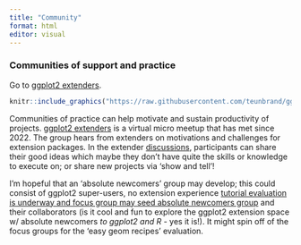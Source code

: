 ```yaml
---
title: "Community"
format: html
editor: visual
---
```


### Communities of support and practice

Go to [ggplot2 extenders](https://github.com/teunbrand/ggplot-extension-club).

```r
knitr::include_graphics("https://raw.githubusercontent.com/teunbrand/ggplot-extension-club/main/ggextenders-hex_files/figure-html/unnamed-chunk-1-1.png")
```

Communities of practice can help motivate and sustain productivity of projects. [ggplot2 extenders](https://github.com/teunbrand/ggplot-extension-club) is a virtual micro meetup that has met since 2022. The group hears from extenders on motivations and challenges for extension packages. In the extender [discussions](https://github.com/teunbrand/ggplot-extension-club/discussions), participants can share their good ideas which maybe they don't have quite the skills or knowledge to execute on; or share new projects via 'show and tell'!

I'm hopeful that an 'absolute newcomers' group may develop; this could consist of ggplot2 super-users, no extension experience [tutorial evaluation is underway and focus group may seed absolute newcomers group](https://github.com/EvaMaeRey/easy-geom-recipes) and their collaborators (is it cool and fun to explore the ggplot2 extension space w/ absolute newcomers *to ggplot2 and R* - yes it is!). It might spin off of the focus groups for the 'easy geom recipes' evaluation.
